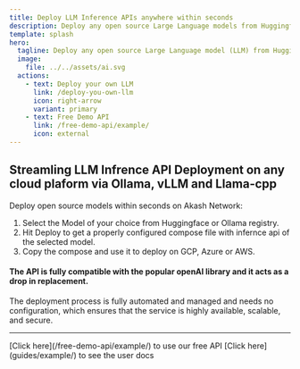 ```yaml
---
title: Deploy LLM Inference APIs anywhere within seconds
description: Deploy any open source Large Language models from Huggingface with zero configuration
template: splash
hero:
  tagline: Deploy any open source Large Language model (LLM) from Huggingface or Ollama Registry to Akash network with zero configuration
  image:
    file: ../../assets/ai.svg
  actions:
    - text: Deploy your own LLM
      link: /deploy-you-own-llm
      icon: right-arrow
      variant: primary
    - text: Free Demo API
      link: /free-demo-api/example/
      icon: external
---
```



## Streamling LLM Infrence API Deployment on any cloud plaform via Ollama, vLLM and Llama-cpp

Deploy open source models within seconds on Akash Network:

1. Select the Model of your choice from Huggingface or Ollama registry.
2. Hit Deploy to get a properly configured compose file with infernce api of the selected model.
3. Copy the compose and use it to deploy on GCP, Azure or AWS.

#### The API is fully compatible with the popular openAI library and it acts as a drop in replacement. 

The deployment process is fully automated and managed and needs no configuration, which ensures that the service is highly available, scalable, and secure.

-------------------------------------------------------------
<CardGrid stagger>

  <Card  title="Free Demo API" icon="open-book">
  [Click here](/free-demo-api/example/)  to use our free API
  </Card>
  <Card  title="Endpoint Documentation" icon="open-book">
  [Click here](guides/example/) to see the user docs
  </Card>
</CardGrid>
